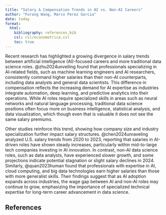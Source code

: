 ```yaml
---
title: "Salary & Compensation Trends in AI vs. Non-AI Careers"
author: "Furong Wang, Marco Perez Garcia"
date: today
format: 
  html:
    bibliography: references.bib
    csl: csl/econometrica.csl
    toc: true
---
```


Recent research has highlighted a growing divergence in salary trends between artificial intelligence
(AI)-focused careers and more traditional data science roles. @zhu2024unveiling found that professionals 
specializing in AI-related fields, such as machine learning engineers and AI researchers, consistently 
command higher salaries than their non-AI counterparts, including data analysts and general data scientists. 
This difference in compensation reflects the increasing demand for AI expertise as industries integrate automation, 
deep learning, and predictive analytics into their operations. While AI roles require specialized skills in areas 
such as neural networks and natural language processing, traditional data science positions often focus 
more on business intelligence, statistical analysis, and data visualization, which though even that is valuable
it does not see the same salary premiums.

Other studies reinforce this trend, showing how company size and industry specialization further impact 
salary structures. @chen2024unraveling analyzed U.S. salary trends from 2020 to 2023, reporting that 
salaries in AI-driven roles have shown steady increases, particularly within mid-to-large tech companies 
investing in AI innovation. In contrast, non-AI data science roles, such as data analysts, have experienced 
slower growth, and some projections indicate potential stagnation or slight salary declines in 2024. Similarly, 
@quan2023human found that professionals with expertise in AI, cloud computing, and big data technologies 
earn higher salaries than those with more generalist skills. Their findings suggest that as AI adoption expands 
across industries, the wage gap between AI and non-AI roles may continue to grow, emphasizing the importance of 
specialized technical expertise for long-term career advancement in data science.

## References